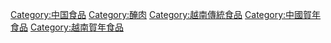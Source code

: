 [[Category:中国食品|Category:中国食品]]
[[Category:醃肉|Category:醃肉]]
[[Category:越南傳統食品|Category:越南傳統食品]]
[[Category:中國賀年食品|Category:中國賀年食品]]
[[Category:越南賀年食品|Category:越南賀年食品]]